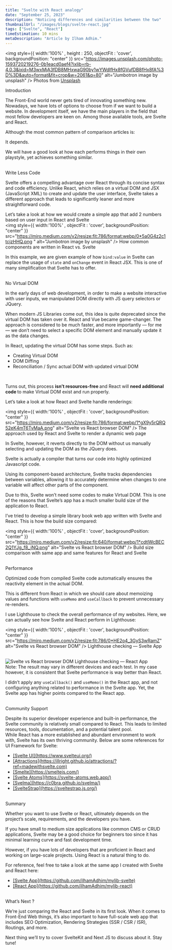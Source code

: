 ```yaml
---
title: "Svelte with React analogy"
date: "September 25, 2023"
description: "Noticing differences and similarities between the two"
thumbnailUrl: "/images/blogs/svelte-react.jpg"
tags: ["Svelte", "React"]
timeEstimation: 10 mins
metaDescription: "Article by Ilham Adhim."
---
```



<img style={{ width:'100%' , height : 250, objectFit : 'cover', backgroundPosition: "center" }} src="https://images.unsplash.com/photo-1593720219276-0b1eacd0aef4?ixlib=rb-4.0.3&ixid=M3wxMjA3fDB8MHxwaG90by1wYWdlfHx8fGVufDB8fHx8fA%3D%3D&auto=format&fit=crop&w=2061&q=80" alt="Jumbotron image by unsplash" />
<Box m="1em 0" textAlign="center" > Photos from <u> [Unsplash](https://unsplash.com/@flowforfrank?utm_source=medium&utm_medium=referral) </u> </Box>

<Text my="2" fontSize="2xl"> Introduction </Text>
<div>
The Front-End world never gets tired of innovating something new. Nowadays, we have lots of options to choose from if we want to build a website. In development itself, we have the main players in the field that most fellow developers are keen on. Among those available tools, are Svelte and React.
<br/>

Although the most common pattern of comparison articles is:
<br/>

<Alert status='success' variant='left-accent'>
    It depends.
</Alert>
<br/>

We will have a good look at how each performs things in their own playstyle, yet achieves something similar.

<br/>
<Text my="2" fontSize="2xl"> Write Less Code </Text>
<br/>

Svelte offers a compelling advantage over React through its concise syntax and code efficiency. Unlike React, which relies on a virtual DOM and JSX (JavaScript XML) to create and update the user interface, Svelte takes a different approach that leads to significantly leaner and more straightforward code.
<br/>

Let’s take a look at how we would create a simple app that add 2 numbers based on user input in React and Svelte
<br/>
<img style={{ width:'100%' , objectFit : 'cover', backgroundPosition: "center" }} src="https://miro.medium.com/v2/resize:fit:786/format:webp/0*5a0G4z2c1tcjzHHQ.png   " alt="Jumbotron image by unsplash" />
<Box m="1em 0" textAlign="center" > How common components are written in React vs. Svelte </Box>
<br/>

In this example, we are given example of how `bind:value` in Svelte can replace the usage of `state` and `onChange` event in React JSX. This is one of many simplification that Svelte has to offer.

<br/>
<Text my="2" fontSize="2xl"> No Virtual DOM </Text>
<br/>

In the early days of web development, in order to make a website interactive with user inputs, we manipulated DOM directly with JS query selectors or JQuery.
<br/>

When modern JS Libraries come out, this idea is quite deprecated since the virtual DOM has taken over it. React and Vue became game-changer. The approach is considered to be much faster, and more importantly — for me — we don’t need to select a specific DOM element and manually update it as the data changes.
<br/>

In React, updating the virtual DOM has some steps. Such as:
<br/>

<ul>
    <li>Creating Virtual DOM </li>
    <li>DOM Diffing </li>
    <li>Reconciliation / Sync actual DOM with updated virtual DOM </li>
</ul>
<br/>

Turns out, this process <b> isn’t resources-free </b> and React will <b> need additional code </b> to make Virtual DOM exist and run properly.
<br/>

Let’s take a look at how React and Svelte handle renderings:
<br/>

<img style={{ width:'100%' , objectFit : 'cover', backgroundPosition: "center" }} src="https://miro.medium.com/v2/resize:fit:786/format:webp/1*gX9y5rQRQ52eK4mT6TvMaA.png" alt="Svelte vs React browser DOM" />
<Box m="1em 0" textAlign="center" > The approach used by React and Svelte to render a dynamic web page </Box>

In Svelte, however, it reverts directly to the DOM without us manually selecting and updating the DOM as the JQuery does.
<br/>

Svelte is actually a compiler that turns our code into highly optimized Javascript code.
<br/>

Using its component-based architecture, Svelte tracks dependencies between variables, allowing it to accurately determine when changes to one variable will affect other parts of the component.
<br/>

Due to this, Svelte won’t need some codes to make Virtual DOM. This is one of the reasons that Svelte’s app has a much smaller build size of the application to React.
<br/>

I’ve tried to develop a simple library book web app written with Svelte and React. This is how the build size compared:
<br/>

<img style={{ width:'100%' , objectFit : 'cover', backgroundPosition: "center" }} src="https://miro.medium.com/v2/resize:fit:640/format:webp/1*cdtlWcBEC2Q1YJg_f8_jNQ.png" alt="Svelte vs React browser DOM" />
<Box m="1em 0" textAlign="center" > Build size comparison with same app and same features for React and Svelte </Box>

<br/>
<Text my="2" fontSize="2xl"> Performance </Text>
<br/>

Optimized code from compiled Svelte code automatically ensures the reactivity element in the actual DOM.
<br/>

This is different from React in which we should care about memoizing values and functions with `useMemo` and `useCallback` to prevent unnecessary re-renders.
<br/>

I use Lighthouse to check the overall performance of my websites. Here, we can actually see how Svelte and React perform in Lighthouse:
<br/>
</div>

<img style={{ width:'100%' , objectFit : 'cover', backgroundPosition: "center" }} src="https://miro.medium.com/v2/resize:fit:786/0*HE2o4_3GyS3wRamZ" alt="Svelte vs React browser DOM" />
<Box m="1em 0" textAlign="center" > Lighthouse checking — Svelte App </Box>

<br/>
<img style={{ width:'100%' , objectFit : 'cover', backgroundPosition: "center" }} src="https://miro.medium.com/v2/resize:fit:786/0*3_q_4JG9GWwHYWhm" alt="Svelte vs React browser DOM" />
<Box m="1em 0" textAlign="center" > Lighthouse checking — React App </Box>

<br/>
<Alert status='success' variant='left-accent'>
    Note: The result may vary in different devices and each test. In my case however, it is consistent that Svelte performance is way better than React.
</Alert>
<br/>

I didn’t apply any `useCallback()` and `useMemo()` in the React app, and not configuring anything related to performance in the Svelte app. Yet, the Svelte app has higher points compared to the React app.

<br/>
<Text my="2" fontSize="2xl"> Community Support </Text>
<br/>

Despite its superior developer experience and built-in performance, the Svelte community is relatively small compared to React. This leads to limited resources, tools, documentation, and a potential talent pool.
<br/>
While React has a more established and abundant environment to work with, Svelte has its own thriving community. Below are some references for UI Framework for Svelte:
<br/>

<ul>
    <li> <u> [Svelte UI](https://www.svelteui.org/) </u> </li>
    <li> <u> [Attractions](https://illright.github.io/attractions/?ref=madewithsvelte.com) </u> </li>
    <li> <u> [Smelte](https://smeltejs.com/) </u> </li>
    <li> <u> [Svelte Atoms](https://svelte-atoms.web.app/) </u> </li>
    <li> <u> [Svelma](https://c0bra.github.io/svelma/) </u> </li>
    <li> <u> [SvelteStrap](https://sveltestrap.js.org/) </u> </li>
</ul>

<br/>
<Text my="2" fontSize="2xl"> Summary </Text>
<br/>

Whether you want to use Svelte or React, ultimately depends on the project’s scale, requirements, and the developers you have.
<br/>

If you have small to medium size applications like common CMS or CRUD applications, Svelte may be a good choice for beginners too since it has minimal learning curve and fast development time.
<br/>

However, if you have lots of developers that are proficient in React and working on large-scale projects. Using React is a natural thing to do.
<br/>

For reference, feel free to take a look at the same app I created with Svelte and React here:
<br/>

<ul>
    <li> <u> [Svelte App](https://github.com/ilhamAdhim/mylib-svelte) </u> </li>
    <li> <u> [React App](https://github.com/ilhamAdhim/mylib-react) </u> </li>
</ul>

<br/>
<Text my="2" fontSize="2xl"> What’s Next ? </Text>
<br/>

We’re just comparing the React and Svelte in its first look. When it comes to Front-End Web things, it’s also important to have full-scale web app that includes SEO Optimization, Rendering Strategies (SSR / CSR / ISR), Routings, and more.
<br/>   

Next thing we’ll try to cover SvelteKit and Next JS to discuss about it. Stay tune!
<br/>